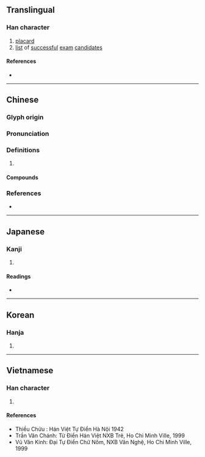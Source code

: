 {{character info/new}}
==Translingual==

===Han character===
{{Han char|rn=75|rad=木|as=10|sn=14|four=40927|canj=DYBS|ids=⿰木旁}}

# [[placard]]
# [[list]] of [[successful]] [[exam]] [[candidate]]s

====References====
* {{Han ref|kx=0543.190|dkj=15241|dj=0931.080|hdz=21268.120|uh=699C|ud=27036|bh=BA5D|bd=47709}}

----

==Chinese==
{{zh-forms}}

===Glyph origin===
{{Han etym}}

===Pronunciation===
{{zh-pron
|m=bǎng,bèng
|c=bong2,pang4,pong3,bong3
|mn=pńg/póng
|mn_note=pńg - vernacular; póng - literary
|mc=y
|oc=y
|cat=
}}
{{zh-attn-split}}

===Definitions===
{{zh-hanzi}}

# {{rfdef|zh}}

====Compounds====
{{zh-der|名列榜首|上榜|同榜|張榜|副榜|兩榜|堂榜|名魁虎榜|名榜|喪榜|光榮榜|出榜|排行榜|榜尾|榜文|殃榜|手榜|牌榜|秋榜|榜眼|榜單|發榜|榜首|榜楚|榜牌|標榜|登虎榜|春秋榜|榜歌|春榜|放榜|榜花|甲榜|押榜|榜掠|榜書|揭榜|榜上無名|榜張|榮譽榜|榜額|榜示|榜樣|榜帖|榜女|榜人|榜箠|榜笞|紅榜|金榜|蕊榜|落榜|金榜題名|點榜|虎榜|龍虎榜|背榜|陪榜|黃榜|金榜掛名|鏤榜|署榜}}

===References===
* {{R:yue:Hanzi}}

----

==Japanese==

===Kanji===
{{ja-kanji|grade=|rs=木10}}

# {{defn|lang=ja|sort=木10}}

====Readings====
* {{ja-readings
|goon=ひょう, びょう, ほう
|kanon=ほう
|kanyoon=ぼう
|kun=かじ, たてふだ}}

----

==Korean==

===Hanja===
{{ko-hanja|hangeul=[[방]], [[병]]|eumhun=|rv=bang, byeong|mr=pang, pyŏng|y=pang, pyeng}}

# {{defn|lang=ko|sort=木10}}

----

==Vietnamese==

===Han character===
{{vi-readings|rs=木10| hanviet = [[bàng]], [[báng]], [[bảng]], [[bửng]], [[vảng]], [[bứng]], [[phẳng]]}}

# {{defn|lang=vi|sort=木10}}

====References====
* Thiều Chửu : Hán Việt Tự Điển Hà Nội 1942
* Trần Văn Chánh: Từ Điển Hán Việt NXB Trẻ, Ho Chi Minh Ville, 1999
* Vũ Văn Kính: Đại Tự Điển Chữ Nôm, NXB Văn Nghệ, Ho Chi Minh Ville, 1999